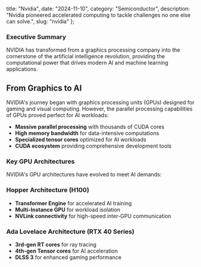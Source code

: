   title: "Nvidia",
  date: "2024-11-10",
  category: "Semiconductor",
  description: "Nvidia pioneered accelerated computing to tackle challenges no one else can solve.",
  slug: "nvidia"
};

### Executive Summary

NVIDIA has transformed from a graphics processing company into the cornerstone of the artificial intelligence revolution, providing the computational power that drives modern AI and machine learning applications.

## From Graphics to AI

NVIDIA's journey began with graphics processing units (GPUs) designed for gaming and visual computing. However, the parallel processing capabilities of GPUs proved perfect for AI workloads:

- **Massive parallel processing** with thousands of CUDA cores
- **High memory bandwidth** for data-intensive computations
- **Specialized tensor cores** optimized for AI workloads
- **CUDA ecosystem** providing comprehensive development tools

### Key GPU Architectures

NVIDIA's GPU architectures have evolved to meet AI demands:

### Hopper Architecture (H100)
- **Transformer Engine** for accelerated AI training
- **Multi-Instance GPU** for workload isolation
- **NVLink connectivity** for high-speed inter-GPU communication

### Ada Lovelace Architecture (RTX 40 Series)
- **3rd-gen RT cores** for ray tracing
- **4th-gen Tensor cores** for AI acceleration
- **DLSS 3** for enhanced gaming performance
